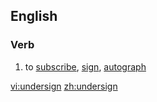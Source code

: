 ==English==

===Verb===
{{en-verb}}

#to [[subscribe]], [[sign]], [[autograph]]

[[vi:undersign]]
[[zh:undersign]]